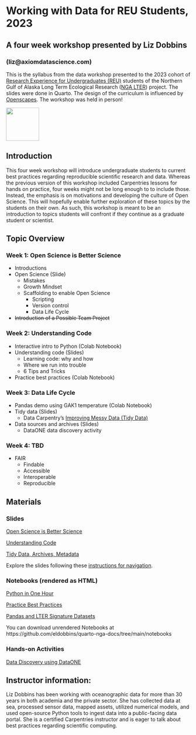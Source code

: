 
# Working with Data for REU Students, 2023
## A four week workshop presented by Liz Dobbins 
### (liz@axiomdatascience.com)

::: {.callout-tip icon="false"}

This is the syllabus from the data workshop presented to the 2023 cohort of 
[Research Experience for Undergraduates (REU)](https://nga.lternet.edu/education-outreach/reu/) students of the Northern Gulf of Alaska Long Term Ecological Research ([NGA LTER](https://nga.lternet.edu)) project. The slides were done in Quarto. The design of the curriculum is influenced by [Openscapes](https://openscapes.org/)<!--, while the lessons themselves draw The Carpentries-->. The workshop was held in person!

:::

<!-- [![](../images/TheCarpentries.svg){width=300}](https://carpentries.org) -->

[![](../images/openscapes_hex_badge.png){width=90}](https://openscapes.org)


## Introduction

This four week workshop will introduce undergraduate students to current best practices regarding reproducible scientific research and data. Whereas the previous version of this workshop included Carpentries lessons for hands on practice, four weeks might not be long enough to to include those. Instead, the emphasis is on motivations and developing the culture of Open Science. This will hopefully enable further exploration of these topics by the students on their own. As such, this workshop is meant to be an introduction to topics students will confront if they continue as a graduate student or scientist. 

## Topic Overview

### Week 1: Open Science is Better Science

* Introductions
* Open Science (Slide)
  * Mistakes
  * Growth Mindset
  * Scaffolding to enable Open Science
    * Scripting
    * Version control
    * Data Life Cycle
* ~~Introduction of a Possible Team Project~~

### Week 2: Understanding Code

* Interactive intro to Python (Colab Notebook)
* Understanding code (Slides)
  * Learning code: why and how
  * Where we run into trouble
  * 6 Tips and Tricks
* Practice best practices (Colab Notebook)

### Week 3: Data Life Cycle

* Pandas demo using GAK1 temperature (Colab Notebook)
* Tidy data (Slides)
  * Data Carpentry's [Improving Messy Data (Tidy Data)](https://datacarpentry.org/semester-biology/exercises/Tidy-data-improving-messy-data-SQL/)
* Data sources and archives (Slides)
  * DataONE data discovery activity


### Week 4: TBD

* FAIR
  * Findable
  * Accessible
  * Interoperable
  * Reproducible


::: {.callout-warning icon="false"}
## Materials

### Slides

[Open Science is Better Science](../slides/2023_reu_intro/2023_intro_slides.qmd)

[Understanding Code](../slides/2023_understanding_code/2023_code_slides.qmd)

[Tidy Data, Archives, Metadata](../slides/2023_data_lifecycle/2023_data_slides.qmd)

Explore the slides following these [instructions for navigation](https://quarto.org/docs/presentations/revealjs/presenting.html).

### Notebooks (rendered as HTML)

[Python in One Hour](../notebooks/Python_intro.ipynb)

[Practice Best Practices](../notebooks/best_practices_exercise.ipynb)

[Pandas and LTER Signature Datasets](../notebooks/pandas_signature_dataset.ipynb)

You can download unrendered Notebooks at https://github.com/eldobbins/quarto-nga-docs/tree/main/notebooks

### Hands-on Activities

[Data Discovery using DataONE](../resources/data_discovery_handson.qmd)

:::


## Instructor information: 

Liz Dobbins has been working with oceanographic data for more than 30 years in both academia and the private sector. She has collected data at sea, processed sensor data, mapped assets, utilized numerical models, and used open-source Python tools to ingest data into a public-facing data portal. She is a certified Carpentries instructor and is eager to talk about best practices regarding scientific computing.

